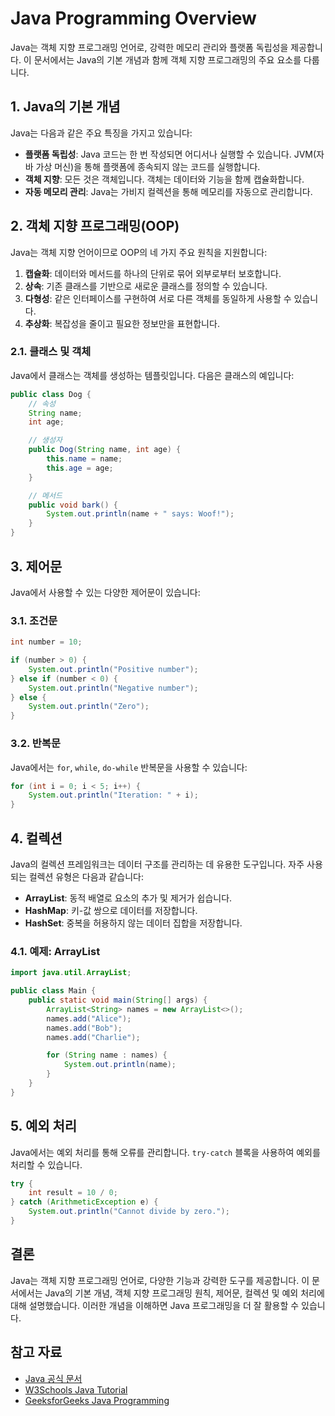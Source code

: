 
# Java Programming Overview

Java는 객체 지향 프로그래밍 언어로, 강력한 메모리 관리와 플랫폼 독립성을 제공합니다. 이 문서에서는 Java의 기본 개념과 함께 객체 지향 프로그래밍의 주요 요소를 다룹니다.

## 1. Java의 기본 개념

Java는 다음과 같은 주요 특징을 가지고 있습니다:

- **플랫폼 독립성**: Java 코드는 한 번 작성되면 어디서나 실행할 수 있습니다. JVM(자바 가상 머신)을 통해 플랫폼에 종속되지 않는 코드를 실행합니다.
- **객체 지향**: 모든 것은 객체입니다. 객체는 데이터와 기능을 함께 캡슐화합니다.
- **자동 메모리 관리**: Java는 가비지 컬렉션을 통해 메모리를 자동으로 관리합니다.

## 2. 객체 지향 프로그래밍(OOP)

Java는 객체 지향 언어이므로 OOP의 네 가지 주요 원칙을 지원합니다:

1. **캡슐화**: 데이터와 메서드를 하나의 단위로 묶어 외부로부터 보호합니다.
2. **상속**: 기존 클래스를 기반으로 새로운 클래스를 정의할 수 있습니다.
3. **다형성**: 같은 인터페이스를 구현하여 서로 다른 객체를 동일하게 사용할 수 있습니다.
4. **추상화**: 복잡성을 줄이고 필요한 정보만을 표현합니다.

### 2.1. 클래스 및 객체

Java에서 클래스는 객체를 생성하는 템플릿입니다. 다음은 클래스의 예입니다:

```java
public class Dog {
    // 속성
    String name;
    int age;

    // 생성자
    public Dog(String name, int age) {
        this.name = name;
        this.age = age;
    }

    // 메서드
    public void bark() {
        System.out.println(name + " says: Woof!");
    }
}
```

## 3. 제어문

Java에서 사용할 수 있는 다양한 제어문이 있습니다:

### 3.1. 조건문

```java
int number = 10;

if (number > 0) {
    System.out.println("Positive number");
} else if (number < 0) {
    System.out.println("Negative number");
} else {
    System.out.println("Zero");
}
```

### 3.2. 반복문

Java에서는 `for`, `while`, `do-while` 반복문을 사용할 수 있습니다:

```java
for (int i = 0; i < 5; i++) {
    System.out.println("Iteration: " + i);
}
```

## 4. 컬렉션

Java의 컬렉션 프레임워크는 데이터 구조를 관리하는 데 유용한 도구입니다. 자주 사용되는 컬렉션 유형은 다음과 같습니다:

- **ArrayList**: 동적 배열로 요소의 추가 및 제거가 쉽습니다.
- **HashMap**: 키-값 쌍으로 데이터를 저장합니다.
- **HashSet**: 중복을 허용하지 않는 데이터 집합을 저장합니다.

### 4.1. 예제: ArrayList

```java
import java.util.ArrayList;

public class Main {
    public static void main(String[] args) {
        ArrayList<String> names = new ArrayList<>();
        names.add("Alice");
        names.add("Bob");
        names.add("Charlie");

        for (String name : names) {
            System.out.println(name);
        }
    }
}
```

## 5. 예외 처리

Java에서는 예외 처리를 통해 오류를 관리합니다. `try-catch` 블록을 사용하여 예외를 처리할 수 있습니다.

```java
try {
    int result = 10 / 0;
} catch (ArithmeticException e) {
    System.out.println("Cannot divide by zero.");
}
```

## 결론

Java는 객체 지향 프로그래밍 언어로, 다양한 기능과 강력한 도구를 제공합니다. 이 문서에서는 Java의 기본 개념, 객체 지향 프로그래밍 원칙, 제어문, 컬렉션 및 예외 처리에 대해 설명했습니다. 이러한 개념을 이해하면 Java 프로그래밍을 더 잘 활용할 수 있습니다.

## 참고 자료

- [Java 공식 문서](https://docs.oracle.com/en/java/)
- [W3Schools Java Tutorial](https://www.w3schools.com/java/)
- [GeeksforGeeks Java Programming](https://www.geeksforgeeks.org/java/)

